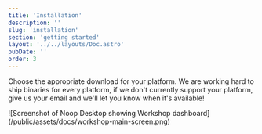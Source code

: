 ```yaml
---
title: 'Installation'
description: ''
slug: 'installation'
section: 'getting started'
layout: '../../layouts/Doc.astro'
pubDate: ''
order: 3
---
```




Choose the appropriate download for your platform. We are working hard to ship binaries for every platform, if we don't currently support your platform, give us your email and we'll let you know when it's available!

<Download />

<div class="lg:-mr-96 md:-mr-48 ">
![Screenshot of Noop Desktop showing Workshop dashboard](/public/assets/docs/workshop-main-screen.png)
</div>

